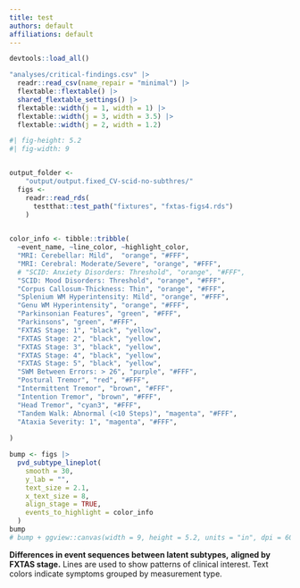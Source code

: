 ```yaml
---
title: test
authors: default
affiliations: default
---
```


```r
devtools::load_all()
```

```r

"analyses/critical-findings.csv" |> 
  readr::read_csv(name_repair = "minimal") |> 
  flextable::flextable() |> 
  shared_flextable_settings() |> 
  flextable::width(j = 1, width = 1) |> 
  flextable::width(j = 3, width = 3.5) |> 
  flextable::width(j = 2, width = 1.2)
```

::: landscape

::: {#fig-pvd_chosen_subtypes_bumpplot}

```r
#| fig-height: 5.2
#| fig-width: 9


output_folder <-
    "output/output.fixed_CV-scid-no-subthres/"
  figs <-
    readr::read_rds(
      testthat::test_path("fixtures", "fxtas-figs4.rds")
    )

  
color_info <- tibble::tribble(
  ~event_name, ~line_color, ~highlight_color,
  "MRI: Cerebellar: Mild",  "orange", "#FFF",
  "MRI: Cerebral: Moderate/Severe", "orange", "#FFF",
  # "SCID: Anxiety Disorders: Threshold", "orange", "#FFF",
  "SCID: Mood Disorders: Threshold", "orange", "#FFF",
  "Corpus Callosum-Thickness: Thin", "orange", "#FFF",
  "Splenium WM Hyperintensity: Mild", "orange", "#FFF",
  "Genu WM Hyperintensity", "orange", "#FFF",
  "Parkinsonian Features", "green", "#FFF",
  "Parkinsons", "green", "#FFF",
  "FXTAS Stage: 1", "black", "yellow",
  "FXTAS Stage: 2", "black", "yellow",
  "FXTAS Stage: 3", "black", "yellow",
  "FXTAS Stage: 4", "black", "yellow",
  "FXTAS Stage: 5", "black", "yellow",
  "SWM Between Errors: > 26", "purple", "#FFF",
  "Postural Tremor", "red", "#FFF",
  "Intermittent Tremor", "brown", "#FFF",
  "Intention Tremor", "brown", "#FFF",
  "Head Tremor", "cyan3", "#FFF",
  "Tandem Walk: Abnormal (<10 Steps)", "magenta", "#FFF",
  "Ataxia Severity: 1", "magenta", "#FFF",
  
)

bump <- figs |> 
  pvd_subtype_lineplot(
    smooth = 30,
    y_lab = "",
    text_size = 2.1,
    x_text_size = 8,
    align_stage = TRUE,
    events_to_highlight = color_info
  )
bump
# bump + ggview::canvas(width = 9, height = 5.2, units = "in", dpi = 600)
```


**Differences in event sequences between latent subtypes,**
**aligned by FXTAS stage.**
Lines are used to show patterns of clinical interest.
Text colors indicate symptoms grouped by measurement type.

:::

:::
